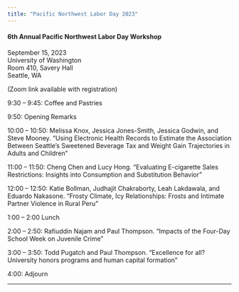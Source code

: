 ```yaml
---
title: "Pacific Northwest Labor Day 2023"
---
```


#### 6th Annual Pacific Northwest Labor Day Workshop

September 15, 2023\
University of Washington\
Room 410, Savery Hall\
Seattle, WA

(Zoom link available with registration)

9:30 – 9:45: Coffee and Pastries

9:50: Opening Remarks

10:00 – 10:50: Melissa Knox, Jessica Jones-Smith, Jessica Godwin, and Steve Mooney. “Using Electronic Health Records to Estimate the Association Between Seattle’s Sweetened Beverage Tax and Weight Gain Trajectories in Adults and Children”

11:00 – 11:50: Cheng Chen and Lucy Hong. "Evaluating E-cigarette Sales Restrictions: Insights into Consumption and Substitution Behavior"

12:00 – 12:50: Katie Bollman, Judhajit Chakraborty, Leah Lakdawala, and Eduardo Nakasone. “Frosty Climate, Icy Relationships: Frosts and Intimate Partner Violence in Rural Peru”

1:00 – 2:00 Lunch

2:00 – 2:50: Rafiuddin Najam and Paul Thompson. “Impacts of the Four-Day School Week on Juvenile Crime”

3:00 – 3:50: Todd Pugatch and Paul Thompson. “Excellence for all? University honors programs and human capital formation”

4:00: Adjourn

------------------------------------------------------------------------
